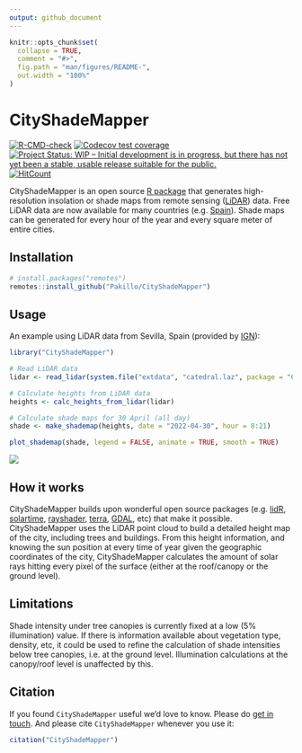 ```yaml
---
output: github_document
---
```


<!-- README.md is generated from README.Rmd. Please edit that file -->

```r
knitr::opts_chunk$set(
  collapse = TRUE,
  comment = "#>",
  fig.path = "man/figures/README-",
  out.width = "100%"
)
```

# CityShadeMapper

<!-- badges: start -->
[![R-CMD-check](https://github.com/Pakillo/CityShadeMapper/actions/workflows/R-CMD-check.yaml/badge.svg)](https://github.com/Pakillo/CityShadeMapper/actions/workflows/R-CMD-check.yaml)
[![Codecov test coverage](https://codecov.io/gh/Pakillo/CityShadeMapper/branch/master/graph/badge.svg)](https://app.codecov.io/gh/Pakillo/CityShadeMapper?branch=master)
[![Project Status: WIP – Initial development is in progress, but there has not yet been a stable, usable release suitable for the public.](https://www.repostatus.org/badges/latest/wip.svg)](https://www.repostatus.org/#wip)
[![HitCount](https://hits.dwyl.com/Pakillo/CityShadeMapper.svg?style=flat-square)](http://hits.dwyl.com/Pakillo/CityShadeMapper)
<!-- badges: end -->

CityShadeMapper is an open source [R package](https://www.r-project.org/) that generates high-resolution insolation or shade maps from remote sensing ([LiDAR](https://en.wikipedia.org/wiki/Lidar)) data. Free LiDAR data are now available for many countries (e.g. [Spain](https://pnoa.ign.es/el-proyecto-pnoa-lidar)). Shade maps can be generated for every hour of the year and every square meter of entire cities.

## Installation

```r
# install.packages("remotes")
remotes::install_github("Pakillo/CityShadeMapper")
```


## Usage

An example using LiDAR data from Sevilla, Spain (provided by [IGN](https://pnoa.ign.es/el-proyecto-pnoa-lidar)):

```r
library("CityShadeMapper")

# Read LiDAR data
lidar <- read_lidar(system.file("extdata", "catedral.laz", package = "CityShadeMapper"))

# Calculate heights from LiDAR data
heights <- calc_heights_from_lidar(lidar)

# Calculate shade maps for 30 April (all day)
shade <- make_shademap(heights, date = "2022-04-30", hour = 8:21)

plot_shademap(shade, legend = FALSE, animate = TRUE, smooth = TRUE)
```

![](man/figures/catedral_abril.gif)

<!-- See https://www.mapasdesombra.org for a more developed application of shade maps at both the canopy and ground level for Sevilla city in southern Spain. -->


## How it works

CityShadeMapper builds upon wonderful open source packages (e.g. [lidR](https://github.com/r-lidar/lidR), [solartime](https://cran.r-project.org/package=solartime), [rayshader](https://www.rayshader.com/), [terra](https://rspatial.github.io/terra/index.html), [GDAL](https://gdal.org/), etc) that make it possible. CityShadeMapper uses the LiDAR point cloud to build a detailed height map of the city, including trees and buildings. From this height information, and knowing the sun position at every time of year given the geographic coordinates of the city, CityShadeMapper calculates the amount of solar rays hitting every pixel of the surface (either at the roof/canopy or the ground level).


## Limitations

Shade intensity under tree canopies is currently fixed at a low (5% illumination) value. If there is information available about vegetation type, density, etc, it could be used to refine the calculation of shade intensities below tree canopies, i.e. at the ground level. Illumination calculations at the canopy/roof level is unaffected by this.


## Citation

If you found `CityShadeMapper` useful we'd love to know. Please do [get in touch](mailto:f.rodriguez.sanc@gmail.com). And please cite `CityShadeMapper` whenever you use it:

```r
citation("CityShadeMapper")
```


